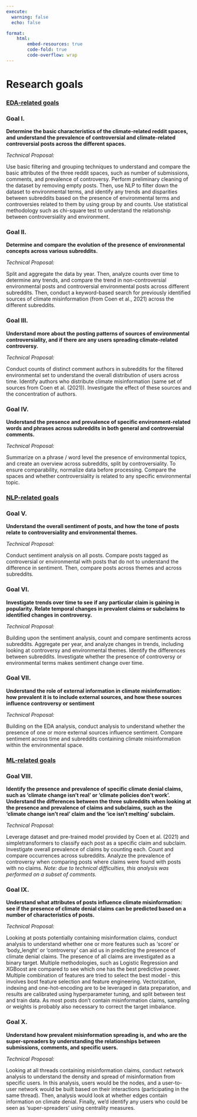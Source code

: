 ---
execute:
  warning: false
  echo: false

format:
    html:
        embed-resources: true
        code-fold: true
        code-overflow: wrap
---
# Research goals

### <ins>EDA-related goals</ins>

### Goal I.

**Determine the basic characteristics of the climate-related reddit spaces, and understand the prevalence of controversial and climate-related controversial posts across the different spaces.**

*Technical Proposal:*

Use basic filtering and grouping techniques to understand and compare the basic attributes of the three reddit spaces, such as number of submissions, comments, and prevalence of controversy. Perform preliminary cleaning of the dataset by removing empty posts. Then, use NLP to filter down the dataset to environmental terms, and identify any trends and disparities between subreddits based on the presence of environmental terms and controversies related to them by using group by and counts. Use statistical methodology such as chi-square test to understand the relationship between controversiality and environment.

### Goal II.

**Determine and compare the evolution of the presence of environmental concepts across various subreddits.**

*Technical Proposal:*

Split and aggregate the data by year. Then, analyze counts over time to determine any trends, and compare the trend in non-controversial environmental posts and controversial environmental posts across different subreddits. Then, conduct a keyword-based search for previously identified sources of climate misinformation (from Coen et al., 2021) across the different subreddits.

### Goal III.

**Understand more about the posting patterns of sources of environmental controversiality, and if there are any users spreading climate-related controversy.**

*Technical Proposal:*

Conduct counts of distinct comment authors in subreddits for the filtered environmental set to understand the overall distribution of users across time. Identify authors who distribute climate misinformation (same set of sources from Coen et al. (2021)). Investigate the effect of these sources and the concentration of authors.

### Goal IV.

**Understand the presence and prevalence of specific environment-related words and phrases across subreddits in both general and controversial comments.**

*Technical Proposal:*

Summarize on a phrase / word level the presence of environmental topics, and create an overview across subreddits, split by controversiality. To ensure comparability, normalize data before processing. Compare the spaces and whether controversiality is related to any specific environmental topic.

### <ins>NLP-related goals</ins>


### Goal V.

**Understand the overall sentiment of posts, and how the tone of posts relate to controversiality and environmental themes.**

*Technical Proposal:*

Conduct sentiment analysis on all posts. Compare posts tagged as controversial or environmental with posts that do not to understand the difference in sentiment. Then, compare posts across themes and across subreddits.

### Goal VI.

**Investigate trends over time to see if any particular claim is gaining in popularity. Relate temporal changes in prevalent claims or subclaims to identified changes in controversy.**

*Technical Proposal:*

Building upon the sentiment analysis, count and compare sentiments across subreddits. Aggregate per year, and analyze changes in trends, including looking at controversy and environmental themes. Identify the differences between subreddits. Investigate whether the presence of controversy or environmental terms makes sentiment change over time.

### Goal VII.

**Understand the role of external information in climate misinformation: how prevalent it is to include external sources, and how these sources influence controversy or sentiment**

*Technical Proposal:*

Building on the EDA analysis, conduct analysis to understand whether the presence of one or more external sources influence sentiment. Compare sentiment across time and subreddits containing climate misinformation within the environmental space.

### <ins>ML-related goals</ins>

### Goal VIII.

**Identify the presence and prevalence of specific climate denial claims, such as ‘climate change isn’t real’ or ‘climate policies don’t work’. Understand the differences between the three subreddits when looking at the presence and prevalence of claims and subclaims, such as the ‘climate change isn’t real’ claim and the ‘ice isn’t melting’ subclaim.**

*Technical Proposal:*

Leverage dataset and pre-trained model provided by Coen et al. (2021) and simpletransformers to classify each post as a specific claim and subclaim. Investigate overall prevalence of claims by counting each. Count and compare occurrences across subreddits. Analyze the prevalence of controversy when comparing posts where claims were found with posts with no claims. *Note: due to technical difficulties, this analysis was performed on a subset of comments.*

### Goal IX.

**Understand what attributes of posts influence climate misinformation: see if the presence of climate denial claims can be predicted based on a number of characteristics of posts.**

*Technical Proposal:*

Looking at posts potentially containing misinformation claims, conduct analysis to understand whether one or more features such as ‘score’ or ‘body_lenght’ or 'controversy' can aid us in predicting the presence of climate denial claims. The presence of all claims are investigated as a binary target. Multiple methodologies, such as Logistic Regression and XGBoost are compared to see which one has the best predictive power. Multiple combination of features are tried to select the best model - this involves bost feature selection and feature engineering. Vectorization, indexing and one-hot-encoding are to be leveraged in data preparation, and results are calibrated using hyperparameter tuning, and split between test and train data. As most posts don't contain misinformation claims, sampling or weights is probably also necessary to correct the target imbalance.


### Goal X.

**Understand how prevalent misinformation spreading is, and who are the super-spreaders by understanding the relationships between submissions, comments, and specific users.**

*Technical Proposal:*

Looking at all threads containing misinformation claims, conduct network analysis to understand the density and spread of misinformation from specific users. In this analysis, users would be the nodes, and a user-to-user network would be built based on their interactions (participating in the same thread). Then, analysis would look at whether edges contain information on climate denial. Finally, we'd identify any users who could be seen as ‘super-spreaders’ using centrality measures.

